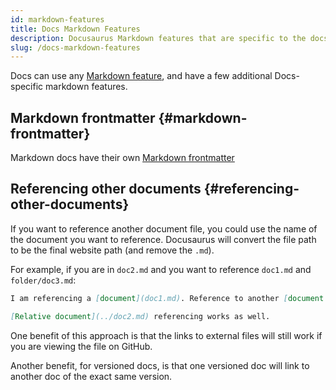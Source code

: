 ```yaml
---
id: markdown-features
title: Docs Markdown Features
description: Docusaurus Markdown features that are specific to the docs plugin
slug: /docs-markdown-features
---
```


Docs can use any [Markdown feature](../markdown-features/markdown-features-intro.mdx), and have a few additional Docs-specific markdown features.

## Markdown frontmatter {#markdown-frontmatter}

Markdown docs have their own [Markdown frontmatter](../../api/plugins/plugin-content-docs.md#markdown-frontmatter)

## Referencing other documents {#referencing-other-documents}

If you want to reference another document file, you could use the name of the document you want to reference. Docusaurus will convert the file path to be the final website path (and remove the `.md`).

For example, if you are in `doc2.md` and you want to reference `doc1.md` and `folder/doc3.md`:

```md
I am referencing a [document](doc1.md). Reference to another [document in a folder](folder/doc3.md).

[Relative document](../doc2.md) referencing works as well.
```

One benefit of this approach is that the links to external files will still work if you are viewing the file on GitHub.

Another benefit, for versioned docs, is that one versioned doc will link to another doc of the exact same version.
